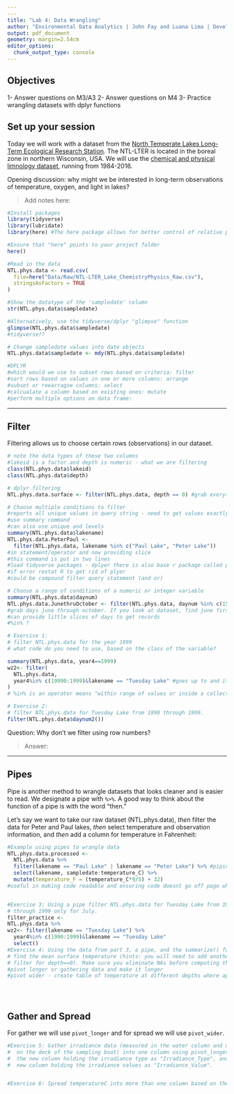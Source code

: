 ```yaml
---
---
title: "Lab 4: Data Wrangling"
author: "Environmental Data Analytics | John Fay and Luana Lima | Developed by Kateri Salk"
output: pdf_document
geometry: margin=2.54cm
editor_options: 
  chunk_output_type: console
---
```


## Objectives
1- Answer questions on M3/A3
2- Answer questions on M4
3- Practice wrangling datasets with dplyr functions

## Set up your session

Today we will work with a dataset from the [North Temperate Lakes Long-Term Ecological Research Station](https://lter.limnology.wisc.edu/about/overview). The NTL-LTER is located in the boreal zone in northern Wisconsin, USA. We will use the [chemical and physical limnology dataset](https://lter.limnology.wisc.edu/content/cascade-project-north-temperate-lakes-lter-core-data-physical-and-chemical-limnology-1984), running from 1984-2016. 

Opening discussion: why might we be interested in long-term observations of temperature, oxygen, and light in lakes?

> Add notes here: 

```r
#Install packages
library(tidyverse)
library(lubridate)
library(here) #The here package allows for better control of relative paths

#Ensure that "here" points to your project folder
here()

#Read in the data
NTL.phys.data <- read.csv(
  file=here("Data/Raw/NTL-LTER_Lake_ChemistryPhysics_Raw.csv"), 
  stringsAsFactors = TRUE
)

#Show the datatype of the 'sampledate' column
str(NTL.phys.data$sampledate)

#Alternatively, use the tidyverse/dplyr "glimpse" function
glimpse(NTL.phys.data$sampledate)
#tidyverse??

# Change sampledate values into date objects
NTL.phys.data$sampledate <- mdy(NTL.phys.data$sampledate)

#DPLYR
#which would we use to subset rows based on criteria: filter
#sort rows based on values in one or more columns: arrange
#subset or reearragne columns: select
#calcualate a column based on existing ones: mutate
#perform multiple options on data frame: 
```

---

## Filter

Filtering allows us to choose certain rows (observations) in our dataset.

```r
# note the data types of these two columns
#lakeid is a factor and depth is numeric - what we are filtering
class(NTL.phys.data$lakeid)
class(NTL.phys.data$depth)

# dplyr filtering
NTL.phys.data.surface <- filter(NTL.phys.data, depth == 0) #grab everything where depth is zero

# Choose multiple conditions to filter
#reports all unique values in query string - need to get values exactly.
#use summary command
#can also use unique and levels
summary(NTL.phys.data$lakename)
NTL.phys.data.PeterPaul <- 
  filter(NTL.phys.data, lakename %in% c("Paul Lake", "Peter Lake"))
#in statement/operator and now providing slice
#this command is put in two lines
#load tidyverse packages - dplyer there is also base r package called plyer. DOn't do dplyer than plyer...
#if error restat R to get rid of plyer
#could be compound filter query statement (and or)

# Choose a range of conditions of a numeric or integer variable
summary(NTL.phys.data$daynum)
NTL.phys.data.JunethruOctober <- filter(NTL.phys.data, daynum %in% c(152:304)) #day numbers.. dec 31 = 365
#grab days june through october. If you look at dataset, find june first
#can provide little slices of days to get records
#%in% ?

```

```r
# Exercise 1: 
# filter NTL.phys.data for the year 1999
# what code do you need to use, based on the class of the variable?

summary(NTL.phys.data, year4==1999)
wz2<- filter(
  NTL.phys.data,
  year4%in% c(19990:1999)&lakename == "Tuesday Lake" #goes up to and it does include last value
)
# %in% is an operator means "within range of values or inside a collection of values"

# Exercise 2: 
# filter NTL.phys.data for Tuesday Lake from 1990 through 1999.
filter(NTL.phys.data$daynum2())

```
Question: Why don't we filter using row numbers?

> Answer: 

---

## Pipes

Pipe is another method to wrangle datasets that looks cleaner and is easier to read.  We designate a pipe with `%>%`. A good way to think about the function of a pipe is with the word "then." 

Let's say we want to take our raw dataset (NTL.phys.data), *then* filter the data for Peter and Paul lakes, *then* select temperature and observation information, and *then* add a column for temperature in Fahrenheit: 

```r
#Example using pipes to wrangle data
NTL.phys.data.processed <- 
  NTL.phys.data %>%
  filter(lakename == "Paul Lake" | lakename == "Peter Lake") %>% #piping into filter commands
  select(lakename, sampledate:temperature_C) %>%
  mutate(temperature_F = (temperature_C*9/5) + 32)
#useful in making code readable and ensuring code doesnt go off page when knitting


#Exercise 3: Using a pipe filter NTL.phys.data for Tuesday Lake from 1990 
# through 1999 only for July.
filter_practice <-
NTL.phys.data %>%
wz2<- filter(lakename == "Tuesday Lake") %>%
  year4%in% c(1990:1999)&lakename == "Tuesday Lake"
  select()
#Exercise 4: Using the data from part 3, a pipe, and the summarize() function 
# find the mean surface temperature (hints: you will need to add another
# filter for depth==0). Make sure you eliminate NAs before computing the means.
#pivot longer or gathering data and make it longer
#pivot wider - create table of temperature at different depths where appear as values in single comu,n create column for every new values in depth column 


  
```

## Gather and Spread

For gather we will use `pivot_longer` and for spread we will use `pivot_wider`.

```r
#Exercise 5: Gather irradiance data (measured in the water column and measured
#  on the deck of the sampling boat) into one column using pivot_longer. Name
#  the new column holding the irradiance type as "Irradiance_Type", and name the
#  new column holding the irradiance values as "Irradiance_Value".


#Exercise 6: Spread temperatureC into more than one column based on the depth.

```

